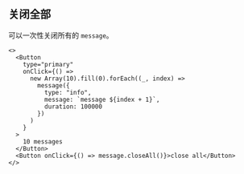 ## <i></i>关闭全部

可以一次性关闭所有的 `message`。

```tsx live=true className=s-container--button deps=message
<>
  <Button
    type="primary"
    onClick={() =>
      new Array(10).fill(0).forEach((_, index) =>
        message({
          type: "info",
          message: `message ${index + 1}`,
          duration: 100000
        })
      )
    }
  >
    10 messages
  </Button>
  <Button onClick={() => message.closeAll()}>close all</Button>
</>
```
